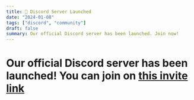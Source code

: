 ```yaml
---
title: 💬 Discord Server Launched
date: "2024-01-08"
tags: ["discord", "community"]
draft: false
summary: Our official Discord server has been launched. Join now!
---
```


# Our official Discord server has been launched! You can join on [this invite link](https://discord.gg/R2UnmTAas4)
